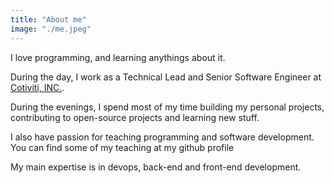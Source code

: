 ```yaml
---
title: "About me"
image: "./me.jpeg"
---
```



I love programming, and learning anythings about it.

During the day, I work as a <Underlining highlight>Technical Lead</Underlining> and <Underlining highlight>Senior Software Engineer</Underlining>
at <a href="https://www.cotiviti.com/" target="_blank" rel="nofollow noopener noreferrer" aria-label="External Link">Cotiviti, INC.</a>.

During the evenings, I spend most of my time building my personal projects, contributing to open-source projects and learning new stuff.

I also have passion for teaching programming and software development. You can find some of my teaching at my <Underlining highlight>github profile</Underlining>

My main expertise is in <Underlining highlight>devops</Underlining>, <Underlining highlight>back-end</Underlining>
and <Underlining highlight>front-end</Underlining> development.
